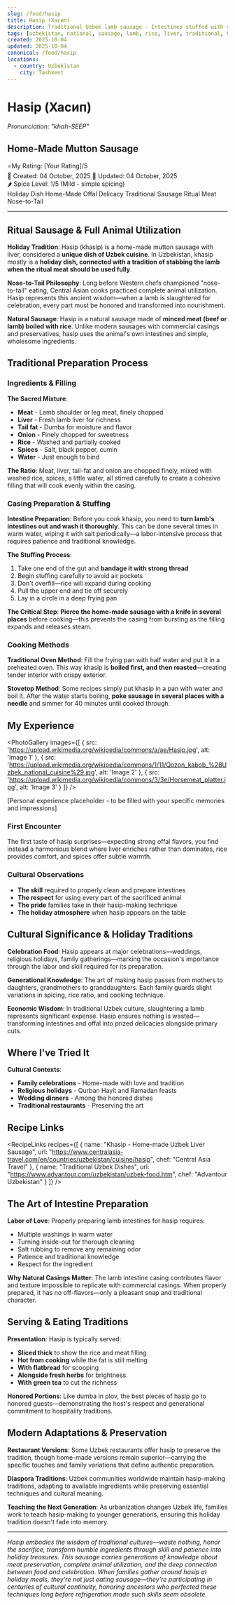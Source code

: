 ```yaml
---
slug: /food/hasip
title: Hasip (Хасип)
description: Traditional Uzbek lamb sausage - Intestines stuffed with rice, liver, and meat for holiday feasts
tags: [uzbekistan, national, sausage, lamb, rice, liver, traditional, holiday-dish, offal, intestines]
created: 2025-10-04
updated: 2025-10-04
canonical: /food/hasip
locations:
  - country: Uzbekistan
    city: Tashkent
---
```



# Hasip (Хасип)
*Pronunciation: "khah-SEEP"*

## Home-Made Mutton Sausage

<div className="food-rating">
  <span className="star">⭐</span>My Rating: [Your Rating]/5
</div>

<div className="food-metadata">
  <span className="food-date">📅 Created: 04 October, 2025</span>
  <span className="food-date">🔄 Updated: 04 October, 2025</span>
</div>

<div className="spice-level">
  🌶️ Spice Level: 1/5 (Mild - simple spicing)
</div>

<div className="food-tags">
  <span className="food-tag">Holiday Dish</span>
  <span className="food-tag">Home-Made</span>
  <span className="food-tag">Offal Delicacy</span>
  <span className="food-tag">Traditional Sausage</span>
  <span className="food-tag">Ritual Meat</span>
  <span className="food-tag">Nose-to-Tail</span>
</div>

---

## Ritual Sausage & Full Animal Utilization

**Holiday Tradition**: Hasip (khasip) is a home-made mutton sausage with liver, considered a **unique dish of Uzbek cuisine**. In Uzbekistan, khasip mostly is a **holiday dish, connected with a tradition of stabbing the lamb when the ritual meat should be used fully**.

**Nose-to-Tail Philosophy**: Long before Western chefs championed "nose-to-tail" eating, Central Asian cooks practiced complete animal utilization. Hasip represents this ancient wisdom—when a lamb is slaughtered for celebration, every part must be honored and transformed into nourishment.

**Natural Sausage**: Hasip is a natural sausage made of **minced meat (beef or lamb) boiled with rice**. Unlike modern sausages with commercial casings and preservatives, hasip uses the animal's own intestines and simple, wholesome ingredients.

## Traditional Preparation Process

### Ingredients & Filling

**The Sacred Mixture**:
- **Meat** - Lamb shoulder or leg meat, finely chopped
- **Liver** - Fresh lamb liver for richness
- **Tail fat** - Dumba for moisture and flavor
- **Onion** - Finely chopped for sweetness
- **Rice** - Washed and partially cooked
- **Spices** - Salt, black pepper, cumin
- **Water** - Just enough to bind

**The Ratio**: Meat, liver, tail-fat and onion are chopped finely, mixed with washed rice, spices, a little water, all stirred carefully to create a cohesive filling that will cook evenly within the casing.

### Casing Preparation & Stuffing

**Intestine Preparation**: Before you cook khasip, you need to **turn lamb's intestines out and wash it thoroughly**. This can be done several times in warm water, wiping it with salt periodically—a labor-intensive process that requires patience and traditional knowledge.

**The Stuffing Process**:
1. Take one end of the gut and **bandage it with strong thread**
2. Begin stuffing carefully to avoid air pockets
3. Don't overfill—rice will expand during cooking
4. Pull the upper end and tie off securely
5. Lay in a circle in a deep frying pan

**The Critical Step**: **Pierce the home-made sausage with a knife in several places** before cooking—this prevents the casing from bursting as the filling expands and releases steam.

### Cooking Methods

**Traditional Oven Method**: Fill the frying pan with half water and put it in a preheated oven. This way khasip is **boiled first, and then roasted**—creating tender interior with crispy exterior.

**Stovetop Method**: Some recipes simply put khasip in a pan with water and boil it. After the water starts boiling, **poke sausage in several places with a needle** and simmer for 40 minutes until cooked through.

## My Experience

<PhotoGallery
  images={[
    { src: 'https://upload.wikimedia.org/wikipedia/commons/a/ae/Hasip.jpg', alt: 'Image 1' },
    { src: 'https://upload.wikimedia.org/wikipedia/commons/1/11/Qozon_kabob_%28Uzbek_national_cuisine%29.jpg', alt: 'Image 2' },
    { src: 'https://upload.wikimedia.org/wikipedia/commons/3/3e/Horsemeat_platter.jpg', alt: 'Image 3' }
  ]}
/>

[Personal experience placeholder - to be filled with your specific memories and impressions]

### First Encounter
The first taste of hasip surprises—expecting strong offal flavors, you find instead a harmonious blend where liver enriches rather than dominates, rice provides comfort, and spices offer subtle warmth.

### Cultural Observations
- **The skill** required to properly clean and prepare intestines
- **The respect** for using every part of the sacrificed animal
- **The pride** families take in their hasip-making technique
- **The holiday atmosphere** when hasip appears on the table

## Cultural Significance & Holiday Traditions

**Celebration Food**: Hasip appears at major celebrations—weddings, religious holidays, family gatherings—marking the occasion's importance through the labor and skill required for its preparation.

**Generational Knowledge**: The art of making hasip passes from mothers to daughters, grandmothers to granddaughters. Each family guards slight variations in spicing, rice ratio, and cooking technique.

**Economic Wisdom**: In traditional Uzbek culture, slaughtering a lamb represents significant expense. Hasip ensures nothing is wasted—transforming intestines and offal into prized delicacies alongside primary cuts.

## Where I've Tried It

<MapEmbed
  location="Tashkent, Uzbekistan"
  description="From family holiday feasts to traditional Uzbek restaurants preserving ancient recipes"
/>

**Cultural Contexts**:
- **Family celebrations** - Home-made with love and tradition
- **Religious holidays** - Qurban Hayit and Ramadan feasts
- **Wedding dinners** - Among the honored dishes
- **Traditional restaurants** - Preserving the art

## Recipe Links

<RecipeLinks
  recipes={[
    {
      name: "Khasip - Home-made Uzbek Liver Sausage",
      url: "https://www.centralasia-travel.com/en/countries/uzbekistan/cuisine/hasip",
      chef: "Central Asia Travel"
    },
    {
      name: "Traditional Uzbek Dishes",
      url: "https://www.advantour.com/uzbekistan/uzbek-food.htm",
      chef: "Advantour Uzbekistan"
    }
  ]}
/>

## The Art of Intestine Preparation

**Labor of Love**: Properly preparing lamb intestines for hasip requires:
- Multiple washings in warm water
- Turning inside-out for thorough cleaning
- Salt rubbing to remove any remaining odor
- Patience and traditional knowledge
- Respect for the ingredient

**Why Natural Casings Matter**: The lamb intestine casing contributes flavor and texture impossible to replicate with commercial casings. When properly prepared, it has no off-flavors—only a pleasant snap and traditional character.

## Serving & Eating Traditions

**Presentation**: Hasip is typically served:
- **Sliced thick** to show the rice and meat filling
- **Hot from cooking** while the fat is still melting
- **With flatbread** for scooping
- **Alongside fresh herbs** for brightness
- **With green tea** to cut the richness

**Honored Portions**: Like dumba in plov, the best pieces of hasip go to honored guests—demonstrating the host's respect and generational commitment to hospitality traditions.

## Modern Adaptations & Preservation

**Restaurant Versions**: Some Uzbek restaurants offer hasip to preserve the tradition, though home-made versions remain superior—carrying the specific touches and family variations that define authentic preparation.

**Diaspora Traditions**: Uzbek communities worldwide maintain hasip-making traditions, adapting to available ingredients while preserving essential techniques and cultural meaning.

**Teaching the Next Generation**: As urbanization changes Uzbek life, families work to teach hasip-making to younger generations, ensuring this holiday tradition doesn't fade into memory.

---

*Hasip embodies the wisdom of traditional cultures—waste nothing, honor the sacrifice, transform humble ingredients through skill and patience into holiday treasures. This sausage carries generations of knowledge about meat preservation, complete animal utilization, and the deep connection between food and celebration. When families gather around hasip at holiday meals, they're not just eating sausage—they're participating in centuries of cultural continuity, honoring ancestors who perfected these techniques long before refrigeration made such skills seem obsolete.*
